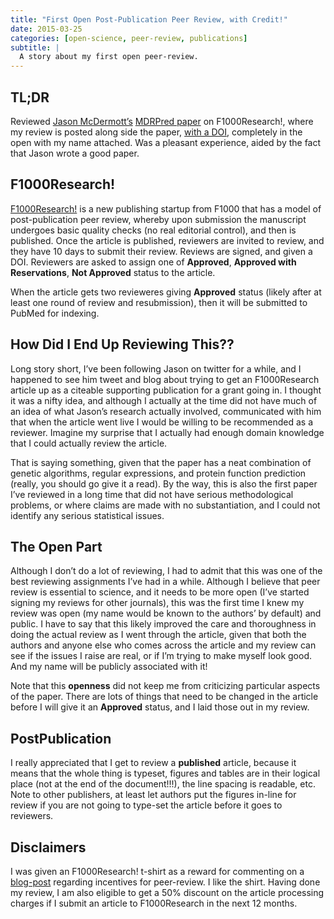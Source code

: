 ```yaml
---
title: "First Open Post-Publication Peer Review, with Credit!"
date: 2015-03-25
categories: [open-science, peer-review, publications]
subtitle: |
  A story about my first open peer-review.
---
```


## TL;DR

Reviewed [Jason McDermott's](https://twitter.com/@biodataganache) [MDRPred paper](http://f1000research.com/articles/4-60/v1) on F1000Research!, where my review is posted along side the paper, [with a DOI](http://f1000research.com/articles/4-60/v1#referee-response-7889), completely in the open with my name attached. Was a pleasant experience, aided by the fact that Jason wrote a good paper.

## F1000Research!

[F1000Research!](http://f1000research.com/) is a new publishing startup from F1000 that has a model of post-publication peer review, whereby upon submission the manuscript undergoes basic quality checks (no real editorial control), and then is published. Once the article is published, reviewers are invited to review, and they have 10 days to submit their review. Reviews are signed, and given a DOI. Reviewers are asked to assign one of **Approved**, **Approved with Reservations**, **Not Approved** status to the article.

When the article gets two revieweres giving **Approved** status (likely after at least one round of review and resubmission), then it will be submitted to PubMed for indexing. 

## How Did I End Up Reviewing This??

Long story short, I've been following Jason on twitter for a while, and I happened to see him tweet and blog about trying to get an F1000Research article up as a citeable supporting publication for a grant going in. I thought it was a nifty idea, and although I actually at the time did not have much of an idea of what Jason's research actually involved, communicated with him that when the article went live I would be willing to be recommended as a reviewer. Imagine my surprise that I actually had enough domain knowledge that I could actually review the article. 

That is saying something, given that the paper has a neat combination of genetic algorithms, regular expressions, and protein function prediction (really, you should go give it a read). By the way, this is also the first paper I've reviewed in a long time that did not have serious methodological problems, or where claims are made with no substantiation, and I could not identify any serious statistical issues.

## The Open Part

Although I don't do a lot of reviewing, I had to admit that this was one of the best reviewing assignments I've had in a while. Although I believe that peer review is essential to science, and it needs to be more open (I've started signing my reviews for other journals), this was the first time I knew my review was open (my name would be known to the authors' by default) and public. I have to say that this likely improved the care and thoroughness in doing the actual review as I went through the article, given that both the authors and anyone else who comes across the article and my review can see if the issues I raise are real, or if I'm trying to make myself look good. And my name will be publicly associated with it!

Note that this **openness** did not keep me from criticizing particular aspects of the paper. There are lots of things that need to be changed in the article before I will give it an **Approved** status, and I laid those out in my review.

## PostPublication

I really appreciated that I get to review a **published** article, because it means that the whole thing is typeset, figures and tables are in their logical place (not at the end of the document!!!), the line spacing is readable, etc. Note to other publishers, at least let authors put the figures in-line for review if you are not going to type-set the article before it goes to reviewers.

## Disclaimers

I was given an F1000Research! t-shirt as a reward for commenting on a [blog-post](http://blog.f1000research.com/2013/08/23/peer-review-credit-where-credits-due/#comment-1020559658) regarding incentives for peer-review. I like the shirt. Having done my review, I am also eligible to get a 50% discount on the article processing charges if I submit an article to F1000Research in the next 12 months.
